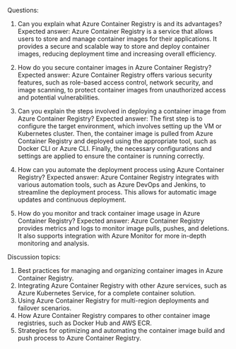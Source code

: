 

Questions:
1. Can you explain what Azure Container Registry is and its advantages?
Expected answer: Azure Container Registry is a service that allows users to store and manage container images for their applications. It provides a secure and scalable way to store and deploy container images, reducing deployment time and increasing overall efficiency.

2. How do you secure container images in Azure Container Registry?
Expected answer: Azure Container Registry offers various security features, such as role-based access control, network security, and image scanning, to protect container images from unauthorized access and potential vulnerabilities.

3. Can you explain the steps involved in deploying a container image from Azure Container Registry?
Expected answer: The first step is to configure the target environment, which involves setting up the VM or Kubernetes cluster. Then, the container image is pulled from Azure Container Registry and deployed using the appropriate tool, such as Docker CLI or Azure CLI. Finally, the necessary configurations and settings are applied to ensure the container is running correctly.

4. How can you automate the deployment process using Azure Container Registry?
Expected answer: Azure Container Registry integrates with various automation tools, such as Azure DevOps and Jenkins, to streamline the deployment process. This allows for automatic image updates and continuous deployment.

5. How do you monitor and track container image usage in Azure Container Registry?
Expected answer: Azure Container Registry provides metrics and logs to monitor image pulls, pushes, and deletions. It also supports integration with Azure Monitor for more in-depth monitoring and analysis.

Discussion topics:
1. Best practices for managing and organizing container images in Azure Container Registry.
2. Integrating Azure Container Registry with other Azure services, such as Azure Kubernetes Service, for a complete container solution.
3. Using Azure Container Registry for multi-region deployments and failover scenarios.
4. How Azure Container Registry compares to other container image registries, such as Docker Hub and AWS ECR.
5. Strategies for optimizing and automating the container image build and push process to Azure Container Registry.